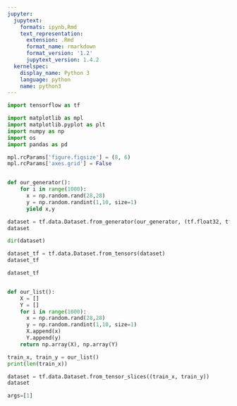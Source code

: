 ```yaml
---
jupyter:
  jupytext:
    formats: ipynb,Rmd
    text_representation:
      extension: .Rmd
      format_name: rmarkdown
      format_version: '1.2'
      jupytext_version: 1.4.2
  kernelspec:
    display_name: Python 3
    language: python
    name: python3
---
```


```python
import tensorflow as tf

import matplotlib as mpl
import matplotlib.pyplot as plt
import numpy as np
import os
import pandas as pd

mpl.rcParams['figure.figsize'] = (8, 6)
mpl.rcParams['axes.grid'] = False
```

```python

```

```python
def our_generator():
    for i in range(1000):
      x = np.random.rand(28,28)
      y = np.random.randint(1,10, size=1)
      yield x,y
```

```python
dataset = tf.data.Dataset.from_generator(our_generator, (tf.float32, tf.int16))
dataset
```

```python
dir(dataset)
```

```python
dataset_tf = tf.data.Dataset.from_tensors(dataset)
dataset_tf
```

```python
dataset_tf
```

```python

```

```python
def our_list():
    X = []
    Y = []
    for i in range(1000):
      x = np.random.rand(28,28)
      y = np.random.randint(1,10, size=1)
      X.append(x)
      Y.append(y)
    return np.array(X), np.array(Y)
```

```python
train_x, train_y = our_list()
print(len(train_x))
```

```python
dataset = tf.data.Dataset.from_tensor_slices((train_x, train_y))
dataset
```

```python
args=[1]
```
